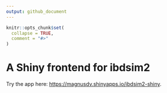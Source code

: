 ```yaml
---
output: github_document
---
```


<!-- README.md is generated from README.Rmd. Please edit that file -->

```r
knitr::opts_chunk$set(
  collapse = TRUE,
  comment = "#>"
)
```

# A Shiny frontend for **ibdsim2**

<!-- badges: start -->
<!-- badges: end -->

Try the app here: <https://magnusdv.shinyapps.io/ibdsim2-shiny>.
